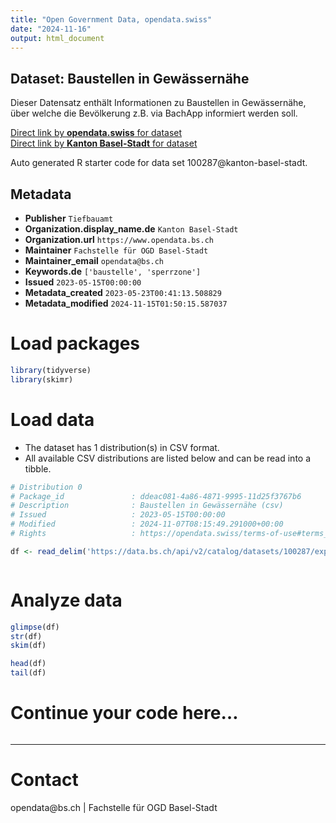 ```yaml
---
title: "Open Government Data, opendata.swiss"
date: "2024-11-16"
output: html_document
---
```


## Dataset: Baustellen in Gewässernähe

Dieser Datensatz enthält Informationen zu Baustellen in Gewässernähe, über welche die Bevölkerung z.B. via BachApp informiert werden soll. 

[Direct link by **opendata.swiss** for dataset](https://opendata.swiss/de/dataset/baustellen-in-gewassernahe)<br>
[Direct link by **Kanton Basel-Stadt** for dataset](https://data.bs.ch/explore/dataset/100287/)

Auto generated R starter code for data set 100287@kanton-basel-stadt.

## Metadata

- **Publisher** `Tiefbauamt`
- **Organization.display_name.de** `Kanton Basel-Stadt`
- **Organization.url** `https://www.opendata.bs.ch`
- **Maintainer** `Fachstelle für OGD Basel-Stadt`
- **Maintainer_email** `opendata@bs.ch`
- **Keywords.de** `['baustelle', 'sperrzone']`
- **Issued** `2023-05-15T00:00:00`
- **Metadata_created** `2023-05-23T00:41:13.508829`
- **Metadata_modified** `2024-11-15T01:50:15.587037`


# Load packages

```r

library(tidyverse)
library(skimr)

```

# Load data

-   The dataset has 1 distribution(s) in CSV format.
-   All available CSV distributions are listed below and can be read into a tibble.

```r

# Distribution 0
# Package_id               : ddeac081-4a86-4871-9995-11d25f3767b6
# Description              : Baustellen in Gewässernähe (csv)
# Issued                   : 2023-05-15T00:00:00
# Modified                 : 2024-11-07T08:15:49.291000+00:00
# Rights                   : https://opendata.swiss/terms-of-use#terms_by

df <- read_delim('https://data.bs.ch/api/v2/catalog/datasets/100287/exports/csv?use_labels=true')



```

# Analyze data

```r

glimpse(df)
str(df)
skim(df)

head(df)
tail(df)

```

# Continue your code here...

```r

```

------------------------------------------------------------------------

# Contact

opendata@bs.ch | Fachstelle für OGD Basel-Stadt
